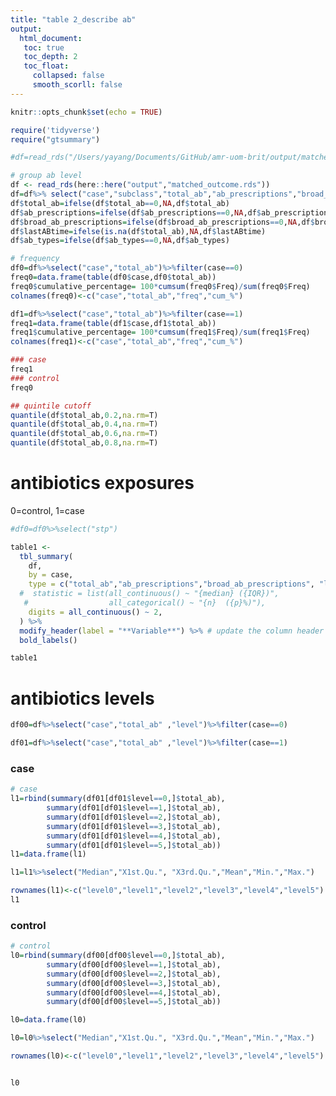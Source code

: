 ```yaml
---
title: "table 2_describe ab"
output: 
  html_document:
   toc: true
   toc_depth: 2
   toc_float:
     collapsed: false
     smooth_scorll: false
---
```




```r
knitr::opts_chunk$set(echo = TRUE)
```


```r
require('tidyverse')
require("gtsummary")
```




```r
#df=read_rds("/Users/yayang/Documents/GitHub/amr-uom-brit/output/matched_outcome.rds")

# group ab level
df <- read_rds(here::here("output","matched_outcome.rds"))
df=df%>% select("case","subclass","total_ab","ab_prescriptions","broad_ab_prescriptions" ,"level", "lastABtime","ab_types")
df$total_ab=ifelse(df$total_ab==0,NA,df$total_ab)
df$ab_prescriptions=ifelse(df$ab_prescriptions==0,NA,df$ab_prescriptions)
df$broad_ab_prescriptions=ifelse(df$broad_ab_prescriptions==0,NA,df$broad_ab_prescriptions)
df$lastABtime=ifelse(is.na(df$total_ab),NA,df$lastABtime)
df$ab_types=ifelse(df$ab_types==0,NA,df$ab_types)

```



```r
# frequency
df0=df%>%select("case","total_ab")%>%filter(case==0)
freq0=data.frame(table(df0$case,df0$total_ab))
freq0$cumulative_percentage= 100*cumsum(freq0$Freq)/sum(freq0$Freq)
colnames(freq0)<-c("case","total_ab","freq","cum_%")

df1=df%>%select("case","total_ab")%>%filter(case==1)
freq1=data.frame(table(df1$case,df1$total_ab))
freq1$cumulative_percentage= 100*cumsum(freq1$Freq)/sum(freq1$Freq)
colnames(freq1)<-c("case","total_ab","freq","cum_%")

```


```r
### case
freq1
### control
freq0
```


```r
## quintile cutoff
quantile(df$total_ab,0.2,na.rm=T)
quantile(df$total_ab,0.4,na.rm=T)
quantile(df$total_ab,0.6,na.rm=T)
quantile(df$total_ab,0.8,na.rm=T)
```


# antibiotics exposures
0=control, 1=case

```r

#df0=df0%>%select("stp")

table1 <- 
  tbl_summary(
    df,
    by = case, 
    type = c("total_ab","ab_prescriptions","broad_ab_prescriptions", "lastABtime","ab_types") ~ "continuous2",
  #  statistic = list(all_continuous() ~ "{median} ({IQR})",
   #                  all_categorical() ~ "{n}  ({p}%)"),
    digits = all_continuous() ~ 2,
  ) %>%
  modify_header(label = "**Variable**") %>% # update the column header
  bold_labels() 

table1
```


# antibiotics levels
```r
df00=df%>%select("case","total_ab" ,"level")%>%filter(case==0)

df01=df%>%select("case","total_ab" ,"level")%>%filter(case==1)

```



### case
```r
# case
l1=rbind(summary(df01[df01$level==0,]$total_ab),
        summary(df01[df01$level==1,]$total_ab),
        summary(df01[df01$level==2,]$total_ab),
        summary(df01[df01$level==3,]$total_ab),
        summary(df01[df01$level==4,]$total_ab),
        summary(df01[df01$level==5,]$total_ab))
l1=data.frame(l1)

l1=l1%>%select("Median","X1st.Qu.", "X3rd.Qu.","Mean","Min.","Max.")

rownames(l1)<-c("level0","level1","level2","level3","level4","level5")
l1
```

### control
```r

# control
l0=rbind(summary(df00[df00$level==0,]$total_ab),
        summary(df00[df00$level==1,]$total_ab),
        summary(df00[df00$level==2,]$total_ab),
        summary(df00[df00$level==3,]$total_ab),
        summary(df00[df00$level==4,]$total_ab),
        summary(df00[df00$level==5,]$total_ab))

l0=data.frame(l0)

l0=l0%>%select("Median","X1st.Qu.", "X3rd.Qu.","Mean","Min.","Max.")

rownames(l0)<-c("level0","level1","level2","level3","level4","level5")


l0


```



